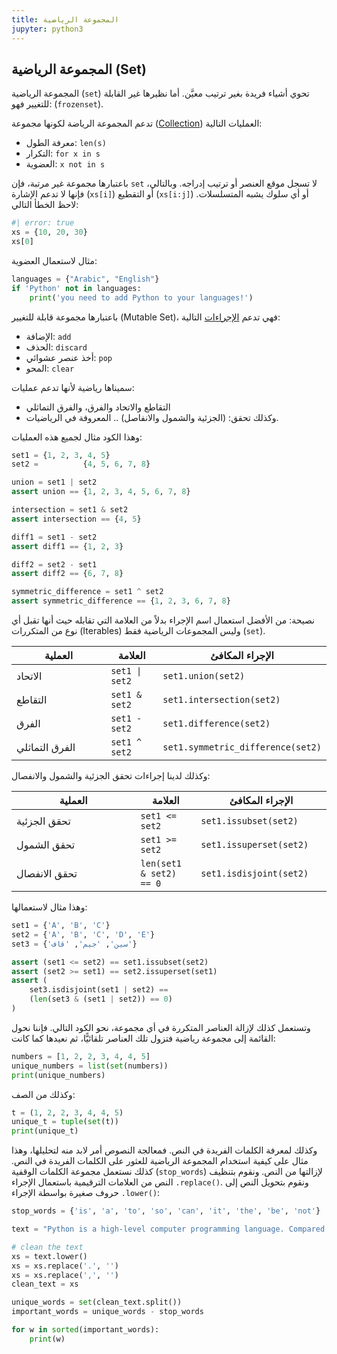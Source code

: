 ```yaml
---
title: المجموعة الرياضية
jupyter: python3
---
```


## المجموعة الرياضية (Set)

المجموعة الرياضية (`set`) تحوي أشياء فريدة بغير ترتيب معيَّن. أما نظيرها غير القابلة للتغيير فهو: (`frozenset`).

تدعم المجموعة الرياضة لكونها مجموعة ([Collection](https://docs.python.org/3/library/collections.abc.html#collections-abstract-base-classes)) العمليات التالية:

- معرفة الطول: `len(s)`
- التكرار: `for x in s`
- العضوية: `x not in s`

باعتبارها مجموعة غير مرتبة، فإن `set` لا تسجل موقع العنصر أو ترتيب إدراجه. وبالتالي، فإنها لا تدعم الإشارة (`xs[i]`) أو التقطيع (`xs[i:j]`) أو أي سلوك يشبه المتسلسلات. لاحظ الخطأ التالي:

```python
#| error: true
xs = {10, 20, 30}
xs[0]
```

مثال لاستعمال العضوية:

```python
languages = {"Arabic", "English"}
if 'Python' not in languages:
    print('you need to add Python to your languages!')
```

باعتبارها مجموعة قابلة للتغيير (Mutable Set)، فهي تدعم [الإجراءات](https://docs.python.org/3/library/stdtypes.html#frozenset.update) التالية:

- الإضافة: `add`
- الحذف: `discard`
- أخذ عنصر عشوائي: `pop`
- المحو: `clear`

سميناها رياضية لأنها تدعم عمليات:

- التقاطع والاتحاد والفرق، والفرق التماثلي
- وكذلك تحقق: (الجزئية والشمول والانفاصل) .. المعروفة في الرياضيات.

وهذا الكود مثال لجميع هذه العمليات:

```python
set1 = {1, 2, 3, 4, 5}
set2 =          {4, 5, 6, 7, 8}

union = set1 | set2
assert union == {1, 2, 3, 4, 5, 6, 7, 8}

intersection = set1 & set2
assert intersection == {4, 5}

diff1 = set1 - set2
assert diff1 == {1, 2, 3}

diff2 = set2 - set1
assert diff2 == {6, 7, 8}

symmetric_difference = set1 ^ set2
assert symmetric_difference == {1, 2, 3, 6, 7, 8}
```

نصيحة: من الأفضل استعمال اسم الإجراء بدلاً من العلامة التي تقابله حيث أنها تقبل أي نوع من المتكررات (Iterables) وليس المجموعات الرياضية فقط (`set`).

| العملية                        | العلامة        | الإجراء المكافئ                  |
|--------------------------------|----------------|----------------------------------|
| الاتحاد                        | `set1 | set2`  | `set1.union(set2)`               |
| التقاطع                       | `set1 & set2`  | `set1.intersection(set2)`        |
| الفرق                          | `set1 - set2`  | `set1.difference(set2)`          |
| الفرق التماثلي                | `set1 ^ set2`  | `set1.symmetric_difference(set2)`|

وكذلك لدينا إجراءات تحقق الجزئية والشمول والانفصال:

| العملية                        | العلامة        | الإجراء المكافئ                  |
|--------------------------------|----------------|----------------------------------|
| تحقق الجزئية                   | `set1 <= set2` | `set1.issubset(set2)`            |
| تحقق الشمول                    | `set1 >= set2` | `set1.issuperset(set2)`          |
| تحقق الانفصال                  | `len(set1 & set2) == 0` | `set1.isdisjoint(set2)`          |


وهذا مثال لاستعمالها:

```python
set1 = {'A', 'B', 'C'}
set2 = {'A', 'B', 'C', 'D', 'E'}
set3 = {'سين', 'جيم', 'قاف'}

assert (set1 <= set2) == set1.issubset(set2)
assert (set2 >= set1) == set2.issuperset(set1)
assert (
    set3.isdisjoint(set1 | set2) ==
    (len(set3 & (set1 | set2)) == 0)
)
```

وتستعمل كذلك لإزالة العناصر المتكررة في أي مجموعة، نحو الكود التالي. فإننا نحول القائمة إلى مجموعة رياضية فتزول تلك العناصر تلقائيًّا، ثم نعيدها كما كانت:

```python
numbers = [1, 2, 2, 3, 4, 4, 5]
unique_numbers = list(set(numbers))
print(unique_numbers)
```

وكذلك من الصف:

```python
t = (1, 2, 2, 3, 4, 4, 5)
unique_t = tuple(set(t))
print(unique_t)
```

وكذلك لمعرفة الكلمات الفريدة في النص. فمعالجة النصوص أمر لابد منه لتحليلها، وهذا مثال على كيفية استخدام المجموعة الرياضية للعثور على الكلمات الفريدة في النص. كذلك نستعمل مجموعة الكلمات الوقفية (`stop_words`) لإزالتها من النص. ونقوم بتنظيف النص من العلامات الترقيمية باستعمال الإجراء `.replace()`. ونقوم بتحويل النص إلى حروف صغيرة بواسطة الإجراء `.lower()`:

```python
stop_words = {'is', 'a', 'to', 'so', 'can', 'it', 'the', 'be', 'not'}

text = "Python is a high-level computer programming language. Compared to human language, Python is unambiguous so a computer can interpret it one way."

# clean the text
xs = text.lower()
xs = xs.replace('.', '')
xs = xs.replace(',', '')
clean_text = xs

unique_words = set(clean_text.split())
important_words = unique_words - stop_words

for w in sorted(important_words):
    print(w)
```